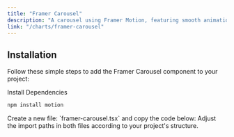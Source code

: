 ```yaml
---
title: "Framer Carousel"
description: "A carousel using Framer Motion, featuring smooth animations and transitions for an engaging slide experience."
link: "/charts/framer-carousel"
---
```



## Installation

Follow these simple steps to add the Framer Carousel component to your project:

<Steps>

<Step>
Install Dependencies
</Step>

```bash
npm install motion
```

<Step>
Create a new file: `framer-carousel.tsx` and copy the code below:
</Step>

<Step>
    Adjust the import paths in both files according to your project's structure.
</Step>

</Steps>
